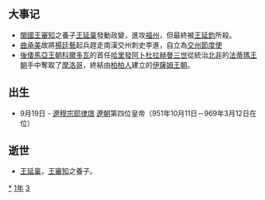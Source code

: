 {{yearTOC|931|南吴'''[[大和_(南吳)|大和]]三年'''；吴越'''[[宝正|宝正]]六年'''；于阗'''[[同慶_(于闐)|同慶]]二十年'''；契丹'''[[天显|天显]]六年'''；南汉'''[[大有_(年號)|大有]]四年'''；后唐（闽、荆南、马楚）'''[[长兴_(後唐)|长兴]]二年'''；东丹国'''[[甘露_(東丹)|甘露]]六年'''；大義寧'''[[大明_(大義寧)|大明]]元年'''；王氏高丽'''[[天授_(高麗)|天授]]十四年'''；日本'''[[延長_(日本)|延長]]九年'''，'''[[承平_(日本)|承平]]元年'''}}

== 大事记 ==
*[[閩國|閩國]][[王審知|王審知]]之養子[[王延稟|王延稟]]發動政變，進攻[[福州|福州]]，但最終被[[王延鈞|王延鈞]]所殺。
*[[曲承美|曲承美]]故將[[楊廷藝|楊廷藝]]起兵趕走南漢交州刺史李進，自立為[[交州節度使|交州節度使]]
*[[後倭馬亞王朝|後倭馬亞王朝]][[科爾多瓦|科爾多瓦]]的首任[[哈里發|哈里發]][[阿卜杜拉赫曼三世|阿卜杜拉赫曼三世]]從統治[[北非|北非]]的[[法蒂瑪王朝|法蒂瑪王朝]]手中奪取了[[摩洛哥|摩洛哥]]，終結由[[柏柏人|柏柏人]]建立的[[伊薩姆王朝|伊薩姆王朝]]。

== 出生 ==
* 9月19日 - [[遼穆宗|遼穆宗]][[耶律璟|耶律璟]] [[遼朝|遼朝]]第四位皇帝（951年10月11日－969年3月12日在位）

== 逝世 ==
{{Wikisource year mention}}
* [[王延稟|王延稟]]，[[王審知|王審知]]之養子。

[[Category:931年|*]]
[[Category:930年代|1年]]
[[Category:10世纪各年|3]]